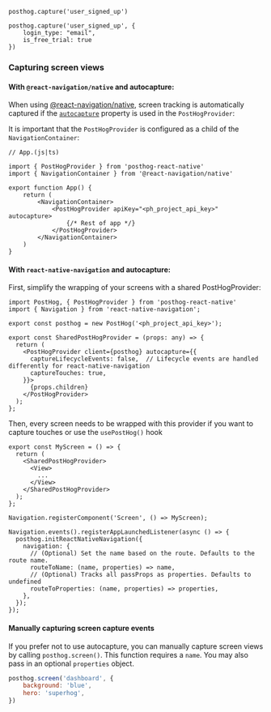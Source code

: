 
<Intro />

```react-native
posthog.capture('user_signed_up')
```

<NamingTip />

<SettingProperties />

```react-native
posthog.capture('user_signed_up', {
    login_type: "email",
    is_free_trial: true
})
```

### Capturing screen views

#### With `@react-navigation/native` and autocapture:

When using [@react-navigation/native](https://reactnavigation.org/docs/getting-started/), screen tracking is automatically captured if the [`autocapture`](/docs/libraries/react-native#autocapture) property is used in the `PostHogProvider`:

It is important that the `PostHogProvider` is configured as a child of the `NavigationContainer`:

```react-native
// App.(js|ts)

import { PostHogProvider } from 'posthog-react-native'
import { NavigationContainer } from '@react-navigation/native'

export function App() {
    return (
        <NavigationContainer>
            <PostHogProvider apiKey="<ph_project_api_key>" autocapture>
                {/* Rest of app */}
            </PostHogProvider>
        </NavigationContainer>
    )
}
```

#### With `react-native-navigation` and autocapture:

First, simplify the wrapping of your screens with a shared PostHogProvider:

```react-native
import PostHog, { PostHogProvider } from 'posthog-react-native'
import { Navigation } from 'react-native-navigation';

export const posthog = new PostHog('<ph_project_api_key>');

export const SharedPostHogProvider = (props: any) => {
  return (
    <PostHogProvider client={posthog} autocapture={{
      captureLifecycleEvents: false,  // Lifecycle events are handled differently for react-native-navigation
      captureTouches: true,
    }}>
      {props.children}
    </PostHogProvider>
  );
};
```

Then, every screen needs to be wrapped with this provider if you want to capture touches or use the `usePostHog()` hook 

```react-native
export const MyScreen = () => {
  return (
    <SharedPostHogProvider>
      <View>
        ...
      </View>
    </SharedPostHogProvider>
  );
};

Navigation.registerComponent('Screen', () => MyScreen);

Navigation.events().registerAppLaunchedListener(async () => {
  posthog.initReactNativeNavigation({
    navigation: {
      // (Optional) Set the name based on the route. Defaults to the route name.
      routeToName: (name, properties) => name,
      // (Optional) Tracks all passProps as properties. Defaults to undefined
      routeToProperties: (name, properties) => properties,
    },
  });
});
```

#### Manually capturing screen capture events

If you prefer not to use autocapture, you can manually capture screen views by calling `posthog.screen()`. This function requires a `name`. You may also pass in an optional `properties` object.

```javascript
posthog.screen('dashboard', {
    background: 'blue',
    hero: 'superhog',
})
```
